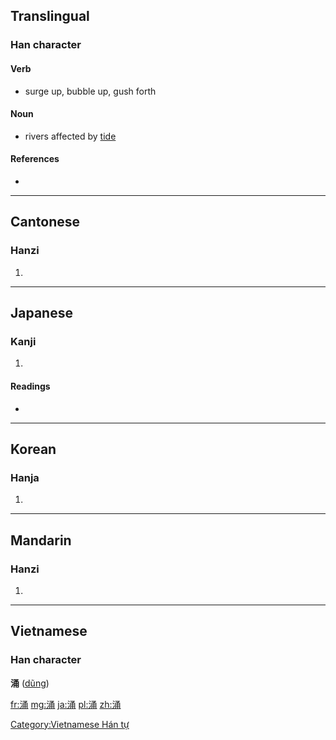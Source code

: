 {{also|湧}}
==Translingual==

===Han character===
{{Han char|rn=85|rad=水|as=07|sn=10|four=3712<sub>7</sub>|canj=水弓戈月 (ENIB)}}

====Verb====
* surge up, bubble up, gush forth

====Noun====
* rivers affected by [[tide]]

====References====
* {{Han ref|kx=0626.190|dkj=17534|dj=1028.050|hdz=31636.080|uh=6D8C|ud=28044|bh=AF46|bd=44870}}

----

==Cantonese==

===Hanzi===
{{yue-hanzi|jyut=|y=chung1}}

# {{defn|Cantonese|sort=水07}}

----

==Japanese==

===Kanji===
{{ja-kanji|grade=|rs=水07}}

# {{defn|Japanese|sort=水07}}

====Readings====
* {{ja-readings|on=[[ゆう]] (yū), [[よう]] (yō)|kun=[[わく]] (waku)}}

----

==Korean==

===Hanja===
{{ko-hanja|hangeul=용|eumhun=|rv=yong|mr=yong|y=yong}}

# {{defn|Korean|sort=水07}}

----

==Mandarin==

===Hanzi===
{{cmn-hanzi|pin=[[yǒng]] ([[yong3]])|wg=yung<sup>3</sup>}}
#{{defn|Mandarin|sort=水07}}

----

==Vietnamese==
===Han character===
'''涌''' ([[dũng]])

[[Category:Vietnamese Hán tự]]

[[fr:涌]]
[[mg:涌]]
[[ja:涌]]
[[pl:涌]]
[[zh:涌]]